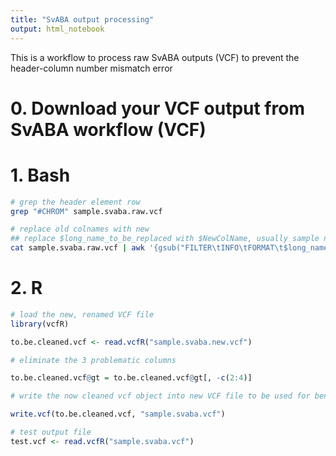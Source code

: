 ```yaml
---
title: "SvABA output processing"
output: html_notebook
---
```

This is a workflow to process raw SvABA outputs (VCF) to prevent the header-column number mismatch error

# 0. Download your VCF output from SvABA workflow (VCF)
# 1. Bash
```bash
# grep the header element row
grep "#CHROM" sample.svaba.raw.vcf

# replace old colnames with new
## replace $long_name_to_be_replaced with $NewColName, usually sample name
cat sample.svaba.raw.vcf | awk '{gsub("FILTER\tINFO\tFORMAT\t$long_name_to_be_replaced", "FILTER\tINFO\tFORMAT\tA\tB\tC\t$NewColName")}1' > sample.svaba.new.vcf
```


# 2. R
```r
# load the new, renamed VCF file
library(vcfR)

to.be.cleaned.vcf <- read.vcfR("sample.svaba.new.vcf")

# eliminate the 3 problematic columns

to.be.cleaned.vcf@gt = to.be.cleaned.vcf@gt[, -c(2:4)]

# write the now cleaned vcf object into new VCF file to be used for benchmarking

write.vcf(to.be.cleaned.vcf, "sample.svaba.vcf")
```

```r
# test output file
test.vcf <- read.vcfR("sample.svaba.vcf")
```

